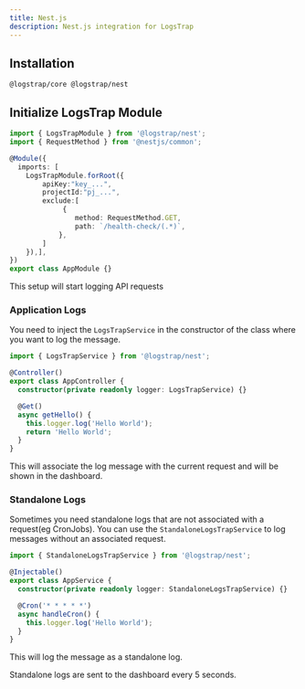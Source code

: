 ```yaml
---
title: Nest.js
description: Nest.js integration for LogsTrap
---
```


## Installation

```package-install
@logstrap/core @logstrap/nest
```

## Initialize LogsTrap Module

```ts
import { LogsTrapModule } from '@logstrap/nest';
import { RequestMethod } from '@nestjs/common';

@Module({
  imports: [
    LogsTrapModule.forRoot({
        apiKey:"key_...",
        projectId:"pj_...",
        exclude:[
             {
                method: RequestMethod.GET,
                path: `/health-check/(.*)`,
            },
        ]
    }),],
})
export class AppModule {}
```


This setup will start logging API requests


### Application Logs

You need to inject the `LogsTrapService` in the constructor of the class where you want to log the message.

```ts
import { LogsTrapService } from '@logstrap/nest';

@Controller()
export class AppController {
  constructor(private readonly logger: LogsTrapService) {}

  @Get()
  async getHello() {
    this.logger.log('Hello World');
    return 'Hello World';
  }
}
```

This will associate the log message with the current request and will be shown in the dashboard.


### Standalone Logs

Sometimes you need standalone logs that are not associated with a request(eg CronJobs). You can use the `StandaloneLogsTrapService` to log messages without an associated request.

```ts
import { StandaloneLogsTrapService } from '@logstrap/nest';

@Injectable()
export class AppService {
  constructor(private readonly logger: StandaloneLogsTrapService) {}

  @Cron('* * * * *')
  async handleCron() {
    this.logger.log('Hello World');
  }
}
```

This will log the message as a standalone log.

Standalone logs are sent to the dashboard every 5 seconds.

